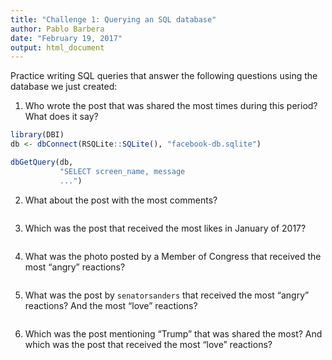 ```yaml
---
title: "Challenge 1: Querying an SQL database"
author: Pablo Barbera
date: "February 19, 2017"
output: html_document
---
```


Practice writing SQL queries that answer the following questions using the database we just created:

1. Who wrote the post that was shared the most times during this period? What does it say?

```r
library(DBI)
db <- dbConnect(RSQLite::SQLite(), "facebook-db.sqlite")

dbGetQuery(db, 
           "SELECT screen_name, message
           ...")

```

2. What about the post with the most comments?

```r


```

3. Which was the post that received the most likes in January of 2017?

```r


```

4. What was the photo posted by a Member of Congress that received the most "angry" reactions?

```r

```

5. What was the post by `senatorsanders` that received the most "angry" reactions? And the most "love" reactions?

```r

```

6. Which was the post mentioning "Trump" that was shared the most? And which was the post that received the most "love" reactions?

```r

```





